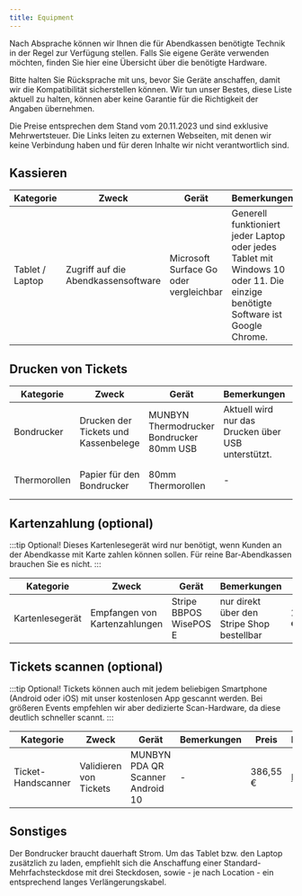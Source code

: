 ```yaml
---
title: Equipment
---
```


Nach Absprache können wir Ihnen die für Abendkassen benötigte Technik in der Regel zur Verfügung stellen. Falls Sie eigene Geräte verwenden möchten, finden Sie hier eine Übersicht über die benötigte Hardware.

Bitte halten Sie Rücksprache mit uns, bevor Sie Geräte anschaffen, damit wir die Kompatibilität sicherstellen können. Wir tun unser Bestes, diese Liste aktuell zu halten, können aber keine Garantie für die Richtigkeit der Angaben übernehmen.

Die Preise entsprechen dem Stand vom 20.11.2023 und sind exklusive Mehrwertsteuer. Die Links leiten zu externen Webseiten, mit denen wir keine Verbindung haben und für deren Inhalte wir nicht verantwortlich sind.

## Kassieren
| Kategorie | Zweck | Gerät | Bemerkungen | Preis | Link |
| --- | --- | --- | --- | --- | --- |
| Tablet / Laptop | Zugriff auf die Abendkassensoftware | Microsoft Surface Go oder vergleichbar | Generell funktioniert jeder Laptop oder jedes Tablet mit Windows 10 oder 11. Die einzige benötigte Software ist Google Chrome. | | |

## Drucken von Tickets
| Kategorie | Zweck | Gerät | Bemerkungen | Preis | Link |
| --- | --- | --- | --- | --- | --- |
| Bondrucker | Drucken der Tickets und Kassenbelege | MUNBYN Thermodrucker Bondrucker 80mm USB | Aktuell wird nur das Drucken über USB unterstützt. | 103,52 € | [Link](https://amzn.eu/d/8HYSeRV) |
| Thermorollen | Papier für den Bondrucker | 80mm Thermorollen | - | 12,00 € / 5 Rollen | [Link](https://amzn.eu/d/hu8PQns) |

## Kartenzahlung (optional)

:::tip Optional!
Dieses Kartenlesegerät wird nur benötigt, wenn Kunden an der Abendkasse mit Karte zahlen können sollen. Für reine Bar-Abendkassen brauchen Sie es nicht.
:::

| Kategorie | Zweck | Gerät | Bemerkungen | Preis | Link |
| --- | --- | --- | --- | --- | --- |
| Kartenlesegerät | Empfangen von Kartenzahlungen | Stripe BBPOS WisePOS E | nur direkt über den Stripe Shop bestellbar | 199,00 € | [Link](https://dashboard.stripe.com/terminal/shop) |

## Tickets scannen (optional)

:::tip Optional!
Tickets können auch mit jedem beliebigen Smartphone (Android oder iOS) mit unser kostenlosen App gescannt werden. Bei größeren Events empfehlen wir aber dedizierte Scan-Hardware, da diese deutlich schneller scannt.
:::

| Kategorie | Zweck | Gerät | Bemerkungen | Preis | Link |
| --- | --- | --- | --- | --- | --- |
| Ticket-Handscanner | Validieren von Tickets | MUNBYN PDA QR Scanner Android 10 | - | 386,55 € | [Link](https://amzn.eu/d/1mtlIdk) |

## Sonstiges

Der Bondrucker braucht dauerhaft Strom. Um das Tablet bzw. den Laptop zusätzlich zu laden, empfiehlt sich die Anschaffung einer Standard-Mehrfachsteckdose mit drei Steckdosen, sowie - je nach Location - ein entsprechend langes Verlängerungskabel.